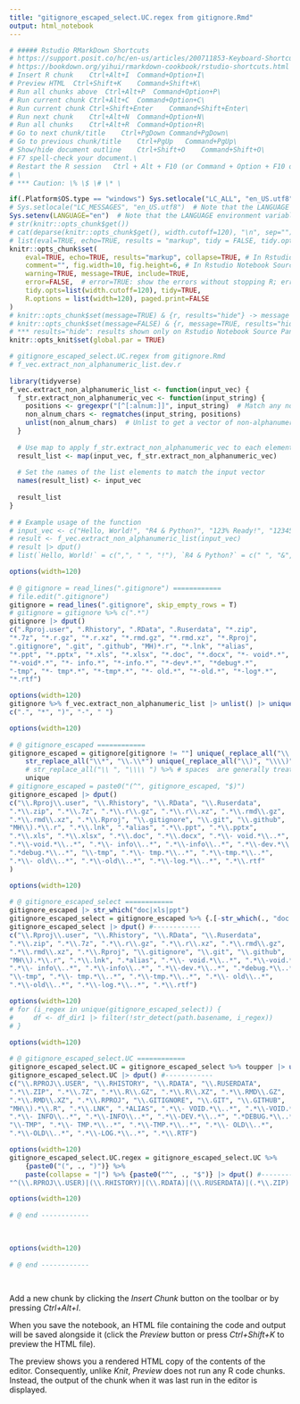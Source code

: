 ```yaml
---
title: "gitignore_escaped_select.UC.regex from gitignore.Rmd"
output: html_notebook
---
```

  
```r
# ##### Rstudio RMarkDown Shortcuts
# https://support.posit.co/hc/en-us/articles/200711853-Keyboard-Shortcuts-in-the-RStudio-IDE  
# https://bookdown.org/yihui/rmarkdown-cookbook/rstudio-shortcuts.html  
# Insert R chunk	Ctrl+Alt+I	Command+Option+I\
# Preview HTML	Ctrl+Shift+K	Command+Shift+K\
# Run all chunks above	Ctrl+Alt+P	Command+Option+P\
# Run current chunk	Ctrl+Alt+C	Command+Option+C\
# Run current chunk	Ctrl+Shift+Enter	Command+Shift+Enter\
# Run next chunk	Ctrl+Alt+N	Command+Option+N\
# Run all chunks	Ctrl+Alt+R	Command+Option+R\
# Go to next chunk/title	Ctrl+PgDown	Command+PgDown\
# Go to previous chunk/title	Ctrl+PgUp	Command+PgUp\
# Show/hide document outline	Ctrl+Shift+O	Command+Shift+O\
# F7 spell-check your document.\
# Restart the R session   Ctrl + Alt + F10 (or Command + Option + F10 on macOS).\
# \
# *** Caution: \% \$ \# \* \
```
  
  
```r
if(.Platform$OS.type == "windows") Sys.setlocale("LC_ALL", "en_US.utf8")  # Note that setting category "LC_ALL" sets only categories "LC_COLLATE", "LC_CTYPE", "LC_MONETARY" and "LC_TIME".
# Sys.setlocale("LC_MESSAGES", "en_US.utf8")  # Note that the LANGUAGE environment variable has precedence over "LC_MESSAGES" in selecting the language for message translation on most R platforms.  # LC_MESSAGES does not exist in Windows
Sys.setenv(LANGUAGE="en")  # Note that the LANGUAGE environment variable has precedence over "LC_MESSAGES" in selecting the language for message translation on most R platforms.
# str(knitr::opts_chunk$get())
# cat(deparse(knitr::opts_chunk$get(), width.cutoff=120), "\n", sep="")
# list(eval=TRUE, echo=TRUE, results = "markup", tidy = FALSE, tidy.opts = NULL, collapse = FALSE, prompt = FALSE, comment = "##",     highlight = TRUE, size = "normalsize", background = "#F7F7F7", strip.white = structure(TRUE, class = "AsIs"), cache = FALSE,     cache.path = "cache/", cache.vars = NULL, cache.lazy = TRUE, dependson = NULL, autodep = FALSE, cache.rebuild = FALSE,     fig.keep = "high", fig.show = "asis", fig.align = "default", fig.path = "figure/", dev = NULL, dev.args = NULL, dpi = 72,     fig.ext = NULL, fig.width=7, fig.height=7, fig.env = "figure", fig.cap = NULL, fig.scap = NULL, fig.lp = "fig:",     fig.subcap = NULL, fig.pos = "", out.width=NULL, out.height=NULL, out.extra = NULL, fig.retina = 1, external = TRUE,     sanitize = FALSE, interval = 1, aniopts = "controls,loop", warning = TRUE, error = TRUE, message = TRUE, render = NULL,     ref.label = NULL, child = NULL, engine = "R", split = FALSE, include = TRUE, purl = TRUE)
knitr::opts_chunk$set(
    eval=TRUE, echo=TRUE, results="markup", collapse=TRUE, # In Rstudio Notebook Source Pane & nb.HTML, results="hold" does not work
    comment="", fig.width=10, fig.height=6, # In Rstudio Notebook Source Pane & nb.HTML, comment="##" does not work?
    warning=TRUE, message=TRUE, include=TRUE, 
    error=FALSE,  # error=TRUE: show the errors without stopping R; error=FALSE: stop on error
    tidy.opts=list(width.cutoff=120), tidy=TRUE, 
    R.options = list(width=120), paged.print=FALSE
) 
# knitr::opts_chunk$set(message=TRUE) & {r, results="hide"} -> message shown in Rstudio Notebook Source Pane & knitted HTML, but not in Preview nb.HTML?!
# knitr::opts_chunk$set(message=FALSE) & {r, message=TRUE, results="hide"} -> message shown in Rstudio Notebook Source Pane & knitted HTML, but not in Preview nb.HTML?!
# *** results="hide": results shown only on Rstudio Notebook Source Pane, but not in nb.HTML nor knitted HTML
knitr::opts_knit$set(global.par = TRUE)
```
  
```r
# gitignore_escaped_select.UC.regex from gitignore.Rmd
# f_vec.extract_non_alphanumeric_list.dev.r
  
library(tidyverse)
f_vec.extract_non_alphanumeric_list <- function(input_vec) {
  f_str.extract_non_alphanumeric_vec <- function(input_string) {
    positions <- gregexpr("[^[:alnum:]]", input_string)  # Match any non-alphanumeric character
    non_alnum_chars <- regmatches(input_string, positions)
    unlist(non_alnum_chars)  # Unlist to get a vector of non-alphanumeric characters
  }
  
  # Use map to apply f_str.extract_non_alphanumeric_vec to each element and maintain list structure
  result_list <- map(input_vec, f_str.extract_non_alphanumeric_vec)
  
  # Set the names of the list elements to match the input vector
  names(result_list) <- input_vec
  
  result_list
}
  
# # Example usage of the function
# input_vec <- c("Hello, World!", "R4 & Python?", "123% Ready!", "12345")
# result <- f_vec.extract_non_alphanumeric_list(input_vec)
# result |> dput()
# list(`Hello, World!` = c(",", " ", "!"), `R4 & Python?` = c(" ", "&", " ", "?"), `123% Ready!` = c("%", " ", "!"), `12345` = character(0))
```
  
  
  
```r
options(width=120)
  
# @ gitignore = read_lines(".gitignore") ============  
# file.edit(".gitignore")
gitignore = read_lines(".gitignore", skip_empty_rows = T)
# gitignore = gitignore %>% c(".*")
gitignore |> dput()
c(".Rproj.user", ".Rhistory", ".RData", ".Ruserdata", "*.zip", 
"*.7z", "*.r.gz", "*.r.xz", "*.rmd.gz", "*.rmd.xz", "*.Rproj", 
".gitignore", ".git", ".github", "MH)*.r", "*.lnk", "*alias", 
"*.ppt", "*.pptx", "*.xls", "*.xlsx", "*.doc", "*.docx", "*- void*.*", 
"*-void*.*", "*- info.*", "*-info.*", "*-dev*.*", "*debug*.*", 
"-tmp", "*- tmp*.*", "*-tmp*.*", "*- old.*", "*-old.*", "*-log*.*", 
"*.rtf")
```
  
  
  
```r
options(width=120)
gitignore %>% f_vec.extract_non_alphanumeric_list |> unlist() |> unique() |> dput()
c(".", "*", ")", "-", " ")
```
  
  
  
```r
options(width=120)
  
# @ gitignore_escaped ============  
gitignore_escaped = gitignore[gitignore != ""] unique(_replace_all("\\.", "\\\\.") %>% # Caution: dot should be handled before asterisk~!
    str_replace_all("\\*", "\\.\\*") unique(_replace_all("\\)", "\\\\)") unique(_replace_all("\\-", "\\\\-") %>% 
    # str_replace_all("\\ ", "\\\\ ") %>% # spaces  are generally treated as literal spaces in regular expressions 
    unique 
# gitignore_escaped = paste0("(^", gitignore_escaped, "$)")
gitignore_escaped |> dput()
c("\\.Rproj\\.user", "\\.Rhistory", "\\.RData", "\\.Ruserdata", 
".*\\.zip", ".*\\.7z", ".*\\.r\\.gz", ".*\\.r\\.xz", ".*\\.rmd\\.gz", 
".*\\.rmd\\.xz", ".*\\.Rproj", "\\.gitignore", "\\.git", "\\.github", 
"MH\\).*\\.r", ".*\\.lnk", ".*alias", ".*\\.ppt", ".*\\.pptx", 
".*\\.xls", ".*\\.xlsx", ".*\\.doc", ".*\\.docx", ".*\\- void.*\\..*", 
".*\\-void.*\\..*", ".*\\- info\\..*", ".*\\-info\\..*", ".*\\-dev.*\\..*", 
".*debug.*\\..*", "\\-tmp", ".*\\- tmp.*\\..*", ".*\\-tmp.*\\..*", 
".*\\- old\\..*", ".*\\-old\\..*", ".*\\-log.*\\..*", ".*\\.rtf"
)
```
  
  
  
```r
options(width=120)
  
# @ gitignore_escaped_select ============  
gitignore_escaped |> str_which("doc|xls|ppt")
gitignore_escaped_select = gitignore_escaped %>% {.[-str_which(., "doc|xls|ppt")]}
gitignore_escaped_select |> dput() #------------  
c("\\.Rproj\\.user", "\\.Rhistory", "\\.RData", "\\.Ruserdata", 
".*\\.zip", ".*\\.7z", ".*\\.r\\.gz", ".*\\.r\\.xz", ".*\\.rmd\\.gz", 
".*\\.rmd\\.xz", ".*\\.Rproj", "\\.gitignore", "\\.git", "\\.github", 
"MH\\).*\\.r", ".*\\.lnk", ".*alias", ".*\\- void.*\\..*", ".*\\-void.*\\..*", 
".*\\- info\\..*", ".*\\-info\\..*", ".*\\-dev.*\\..*", ".*debug.*\\..*", 
"\\-tmp", ".*\\- tmp.*\\..*", ".*\\-tmp.*\\..*", ".*\\- old\\..*", 
".*\\-old\\..*", ".*\\-log.*\\..*", ".*\\.rtf")
```
  
  
```r
options(width=120)
# for (i_regex in unique(gitignore_escaped_select)) {
#     df <- df_dir1 |> filter(!str_detect(path.basename, i_regex))
# }
```
  
  
  
```r
options(width=120)
  
# @ gitignore_escaped_select.UC ============  
gitignore_escaped_select.UC = gitignore_escaped_select %>% toupper |> unique()
gitignore_escaped_select.UC |> dput() #------------  
c("\\.RPROJ\\.USER", "\\.RHISTORY", "\\.RDATA", "\\.RUSERDATA", 
".*\\.ZIP", ".*\\.7Z", ".*\\.R\\.GZ", ".*\\.R\\.XZ", ".*\\.RMD\\.GZ", 
".*\\.RMD\\.XZ", ".*\\.RPROJ", "\\.GITIGNORE", "\\.GIT", "\\.GITHUB", 
"MH\\).*\\.R", ".*\\.LNK", ".*ALIAS", ".*\\- VOID.*\\..*", ".*\\-VOID.*\\..*", 
".*\\- INFO\\..*", ".*\\-INFO\\..*", ".*\\-DEV.*\\..*", ".*DEBUG.*\\..*", 
"\\-TMP", ".*\\- TMP.*\\..*", ".*\\-TMP.*\\..*", ".*\\- OLD\\..*", 
".*\\-OLD\\..*", ".*\\-LOG.*\\..*", ".*\\.RTF")
```
  
  
  
```r
options(width=120)
gitignore_escaped_select.UC.regex = gitignore_escaped_select.UC %>% 
    {paste0("(", ., ")")} %>% 
    paste(collapse = "|") %>% {paste0("^", ., "$")} |> dput() #------------  
"^(\\.RPROJ\\.USER)|(\\.RHISTORY)|(\\.RDATA)|(\\.RUSERDATA)|(.*\\.ZIP)|(.*\\.7Z)|(.*\\.R\\.GZ)|(.*\\.R\\.XZ)|(.*\\.RMD\\.GZ)|(.*\\.RMD\\.XZ)|(.*\\.RPROJ)|(\\.GITIGNORE)|(\\.GIT)|(\\.GITHUB)|(MH\\).*\\.R)|(.*\\.LNK)|(.*ALIAS)|(.*\\- VOID.*\\..*)|(.*\\-VOID.*\\..*)|(.*\\- INFO\\..*)|(.*\\-INFO\\..*)|(.*\\-DEV.*\\..*)|(.*DEBUG.*\\..*)|(\\-TMP)|(.*\\- TMP.*\\..*)|(.*\\-TMP.*\\..*)|(.*\\- OLD\\..*)|(.*\\-OLD\\..*)|(.*\\-LOG.*\\..*)|(.*\\.RTF)$"
```
  
  
  
```r
options(width=120)
  
# @ end ------------  
  
  
```
  
  
  
```r
options(width=120)
  
# @ end ------------  
  
  
```
  
Add a new chunk by clicking the *Insert Chunk* button on the toolbar or by pressing *Ctrl+Alt+I*.  
  
When you save the notebook, an HTML file containing the code and output will be saved alongside it (click the *Preview* button or press *Ctrl+Shift+K* to preview the HTML file).  
  
The preview shows you a rendered HTML copy of the contents of the editor. Consequently, unlike *Knit*, *Preview* does not run any R code chunks. Instead, the output of the chunk when it was last run in the editor is displayed.  
